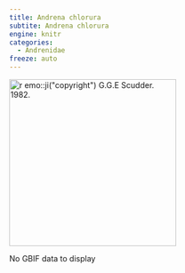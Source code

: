 ```yaml
---
title: Andrena chlorura
subtite: Andrena chlorura
engine: knitr
categories:
  - Andrenidae
freeze: auto
---
```

[![`r emo::ji("copyright")` G.G.E Scudder. 1982.](https://www.zoology.ubc.ca/entomology/main/Hymenoptera/Andrenidae/Andrena%20cleodora%20female%20(3lateral).jpg){height=300}](https://www.zoology.ubc.ca/entomology/main/Hymenoptera/Andrenidae/Andrena%20chlorura%20(3lateral).jpg)

No GBIF data to display
